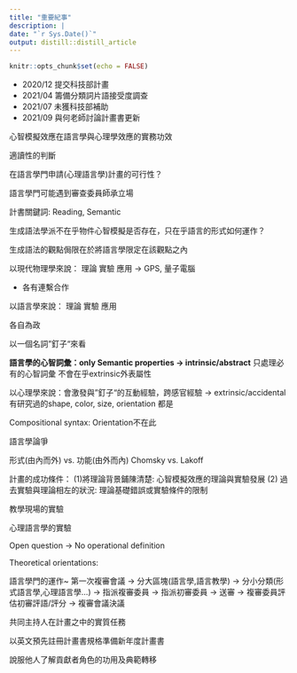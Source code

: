 ```yaml
---
title: "重要紀事"
description: |
date: "`r Sys.Date()`"
output: distill::distill_article
---
```


```r
knitr::opts_chunk$set(echo = FALSE)
```


- 2020/12 提交科技部計畫
- 2021/04 籌備分類詞片語接受度調查
- 2021/07 未獲科技部補助
- 2021/09 與何老師討論計畫書更新



心智模擬效應在語言學與心理學效應的實務功效

適讀性的判斷


在語言學門申請(心理語言學)計畫的可行性？ 


語言學門可能遇到審查委員師承立場


計書關鍵詞: Reading, Semantic


生成語法學派不在乎物件心智模擬是否存在，只在乎語言的形式如何運作？


生成語法的觀點侷限在於將語言學限定在該觀點之內


以現代物理學來說：
理論
實驗
應用 -> GPS, 量子電腦

- 各有連繫合作

以語言學來說：
理論 
實驗
應用

各自為政

以一個名詞"釘子“來看

**語言學的心智詞彙：only Semantic properties -> intrinsic/abstract** 只處理必有的心智詞彙   不會在乎extrinsic外表屬性


以心理學來說：會激發與”釘子“的互動經驗，跨感官經驗 -> extrinsic/accidental 有研究過的shape, color, size, orientation 都是

Compositional syntax: Orientation不在此

語言學論爭

形式(由內而外) vs. 功能(由外而內)
Chomsky vs. Lakoff


計畫的成功條件： (1)將理論背景鋪陳清楚: 心智模擬效應的理論與實驗發展
   (2) 過去實驗與理論相左的狀況: 理論基礎錯誤或實驗條件的限制


教學現場的實驗

心理語言學的實驗

Open question -> No operational definition

Theoretical orientations: 

語言學門的運作~
第一次複審會議 -> 分大區塊(語言學,語言教學) -> 分小分類(形式語言學,心理語言學...) -> 指派複審委員 -> 指派初審委員 -> 送審 -> 複審委員評估初審評語/評分 -> 複審會議決議

共同主持人在計畫之中的實質任務


以英文預先註冊計畫書規格準備新年度計畫書


說服他人了解貢獻者角色的功用及典範轉移